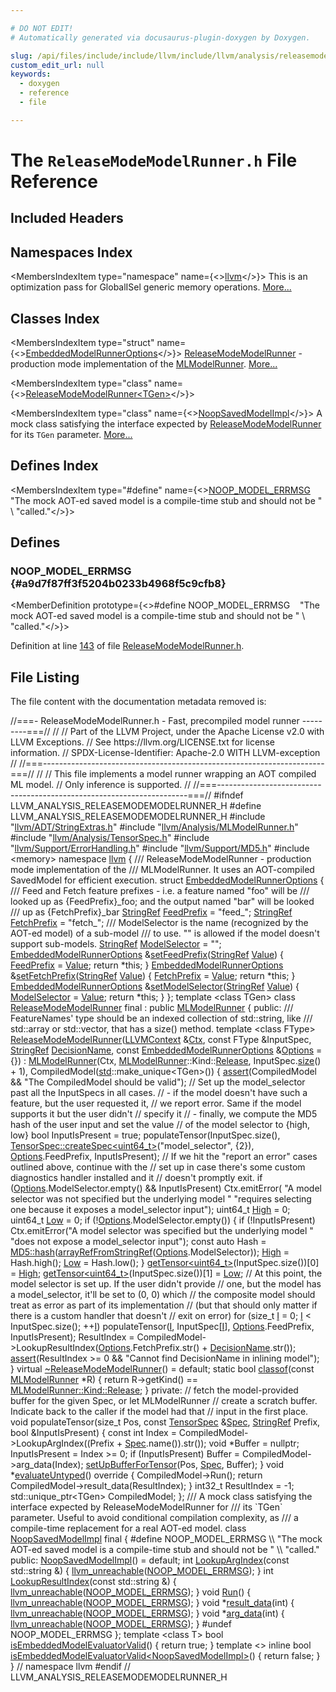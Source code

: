 ```yaml
---

# DO NOT EDIT!
# Automatically generated via docusaurus-plugin-doxygen by Doxygen.

slug: /api/files/include/include/llvm/include/llvm/analysis/releasemodemodelrunner-h
custom_edit_url: null
keywords:
  - doxygen
  - reference
  - file

---
```





# The `ReleaseModeModelRunner.h` File Reference

<DoxygenPage pluginConfig={pluginConfig}>



## Included Headers

<IncludesList>
<IncludesListItem
  filePath="llvm/ADT/StringExtras.h"
  permalink="/docs/api/files/include/include/llvm/include/llvm/adt/stringextras-h"
  isLocal="true" />
<IncludesListItem
  filePath="llvm/Analysis/MLModelRunner.h"
  permalink="/docs/api/files/include/include/llvm/include/llvm/analysis/mlmodelrunner-h"
  isLocal="true" />
<IncludesListItem
  filePath="llvm/Analysis/TensorSpec.h"
  permalink="/docs/api/files/include/include/llvm/include/llvm/analysis/tensorspec-h"
  isLocal="true" />
<IncludesListItem
  filePath="llvm/Support/ErrorHandling.h"
  permalink="/docs/api/files/include/include/llvm/include/llvm/support/errorhandling-h"
  isLocal="true" />
<IncludesListItem
  filePath="llvm/Support/MD5.h"
  permalink="/docs/api/files/include/include/llvm/include/llvm/support/md5-h"
  isLocal="true" />
<IncludesListItem
  filePath="memory"
  permalink=""
  isLocal="false" />
</IncludesList>

## Namespaces Index

<MembersIndex>

<MembersIndexItem
  type="namespace"
  name={<><a href="/docs/api/namespaces/llvm">llvm</a></>}>
This is an optimization pass for GlobalISel generic memory operations. <a href="/docs/api/namespaces/llvm/#details">More...</a>
</MembersIndexItem>

</MembersIndex>

## Classes Index

<MembersIndex>

<MembersIndexItem
  type="struct"
  name={<><a href="/docs/api/structs/llvm/embeddedmodelrunneroptions">EmbeddedModelRunnerOptions</a></>}>
<a href="/docs/api/classes/llvm/releasemodemodelrunner">ReleaseModeModelRunner</a> - production mode implementation of the <a href="/docs/api/classes/llvm/mlmodelrunner">MLModelRunner</a>. <a href="/docs/api/structs/llvm/embeddedmodelrunneroptions/#details">More...</a>
</MembersIndexItem>

<MembersIndexItem
  type="class"
  name={<><a href="/docs/api/classes/llvm/releasemodemodelrunner">ReleaseModeModelRunner&lt;TGen&gt;</a></>}>
</MembersIndexItem>

<MembersIndexItem
  type="class"
  name={<><a href="/docs/api/classes/llvm/noopsavedmodelimpl">NoopSavedModelImpl</a></>}>
A mock class satisfying the interface expected by <a href="/docs/api/classes/llvm/releasemodemodelrunner">ReleaseModeModelRunner</a> for its <code>TGen</code> parameter. <a href="/docs/api/classes/llvm/noopsavedmodelimpl/#details">More...</a>
</MembersIndexItem>

</MembersIndex>

## Defines Index

<MembersIndex>

<MembersIndexItem
  type="#define"
  name={<><a href="#a9d7f87ff3f5204b0233b4968f5c9cfb8">NOOP&#95;MODEL&#95;ERRMSG</a>&nbsp;&nbsp;&nbsp;  &quot;The mock AOT-ed saved model is a compile-time stub and should not be &quot;      \\
  &quot;called.&quot;</>}>
</MembersIndexItem>

</MembersIndex>


<SectionDefinition>

## Defines

### NOOP&#95;MODEL&#95;ERRMSG {#a9d7f87ff3f5204b0233b4968f5c9cfb8}

<MemberDefinition
  prototype={<>#define NOOP&#95;MODEL&#95;ERRMSG&nbsp;&nbsp;&nbsp;  &quot;The mock AOT-ed saved model is a compile-time stub and should not be &quot;      \\
  &quot;called.&quot;</>}>

Definition at line <a href="#l00143">143</a> of file <a href="/docs/api/files/include/include/llvm/include/llvm/analysis/releasemodemodelrunner-h">ReleaseModeModelRunner.h</a>.
</MemberDefinition>

</SectionDefinition>

## File Listing

The file content with the documentation metadata removed is:

<ProgramListing>

<Link id="l00001" /><CodeLine lineNumber="1"><Highlight kind="comment">//===- ReleaseModeModelRunner.h - Fast, precompiled model runner  ---------===//</Highlight><Highlight kind="normal"></Highlight></CodeLine>
<Link id="l00002" /><CodeLine lineNumber="2"><Highlight kind="normal"></Highlight><Highlight kind="comment">//</Highlight><Highlight kind="normal"></Highlight></CodeLine>
<Link id="l00003" /><CodeLine lineNumber="3"><Highlight kind="normal"></Highlight><Highlight kind="comment">// Part of the LLVM Project, under the Apache License v2.0 with LLVM Exceptions.</Highlight><Highlight kind="normal"></Highlight></CodeLine>
<Link id="l00004" /><CodeLine lineNumber="4"><Highlight kind="normal"></Highlight><Highlight kind="comment">// See https://llvm.org/LICENSE.txt for license information.</Highlight><Highlight kind="normal"></Highlight></CodeLine>
<Link id="l00005" /><CodeLine lineNumber="5"><Highlight kind="normal"></Highlight><Highlight kind="comment">// SPDX-License-Identifier: Apache-2.0 WITH LLVM-exception</Highlight><Highlight kind="normal"></Highlight></CodeLine>
<Link id="l00006" /><CodeLine lineNumber="6"><Highlight kind="normal"></Highlight><Highlight kind="comment">//</Highlight><Highlight kind="normal"></Highlight></CodeLine>
<Link id="l00007" /><CodeLine lineNumber="7"><Highlight kind="normal"></Highlight><Highlight kind="comment">//===----------------------------------------------------------------------===//</Highlight><Highlight kind="normal"></Highlight></CodeLine>
<Link id="l00008" /><CodeLine lineNumber="8"><Highlight kind="normal"></Highlight><Highlight kind="comment">//</Highlight><Highlight kind="normal"></Highlight></CodeLine>
<Link id="l00009" /><CodeLine lineNumber="9"><Highlight kind="normal"></Highlight><Highlight kind="comment">// This file implements a model runner wrapping an AOT compiled ML model.</Highlight><Highlight kind="normal"></Highlight></CodeLine>
<Link id="l00010" /><CodeLine lineNumber="10"><Highlight kind="normal"></Highlight><Highlight kind="comment">// Only inference is supported.</Highlight><Highlight kind="normal"></Highlight></CodeLine>
<Link id="l00011" /><CodeLine lineNumber="11"><Highlight kind="normal"></Highlight><Highlight kind="comment">//</Highlight><Highlight kind="normal"></Highlight></CodeLine>
<Link id="l00012" /><CodeLine lineNumber="12"><Highlight kind="normal"></Highlight><Highlight kind="comment">//===----------------------------------------------------------------------===//</Highlight><Highlight kind="normal"></Highlight></CodeLine>
<Link id="l00013" /><CodeLine lineNumber="13"><Highlight kind="normal"></Highlight></CodeLine>
<Link id="l00014" /><CodeLine lineNumber="14"><Highlight kind="normal"></Highlight><Highlight kind="preprocessor">#ifndef LLVM&#95;ANALYSIS&#95;RELEASEMODEMODELRUNNER&#95;H</Highlight><Highlight kind="normal"></Highlight></CodeLine>
<Link id="l00015" /><CodeLine lineNumber="15"><Highlight kind="normal"></Highlight><Highlight kind="preprocessor">#define LLVM&#95;ANALYSIS&#95;RELEASEMODEMODELRUNNER&#95;H</Highlight><Highlight kind="normal"></Highlight></CodeLine>
<Link id="l00016" /><CodeLine lineNumber="16"><Highlight kind="normal"></Highlight></CodeLine>
<Link id="l00017" /><CodeLine lineNumber="17"><Highlight kind="normal"></Highlight><Highlight kind="preprocessor">#include &quot;<a href="/docs/api/files/include/include/llvm/include/llvm/adt/stringextras-h">llvm/ADT/StringExtras.h</a>&quot;</Highlight><Highlight kind="normal"></Highlight></CodeLine>
<Link id="l00018" /><CodeLine lineNumber="18"><Highlight kind="normal"></Highlight><Highlight kind="preprocessor">#include &quot;<a href="/docs/api/files/include/include/llvm/include/llvm/analysis/mlmodelrunner-h">llvm/Analysis/MLModelRunner.h</a>&quot;</Highlight><Highlight kind="normal"></Highlight></CodeLine>
<Link id="l00019" /><CodeLine lineNumber="19"><Highlight kind="normal"></Highlight><Highlight kind="preprocessor">#include &quot;<a href="/docs/api/files/include/include/llvm/include/llvm/analysis/tensorspec-h">llvm/Analysis/TensorSpec.h</a>&quot;</Highlight><Highlight kind="normal"></Highlight></CodeLine>
<Link id="l00020" /><CodeLine lineNumber="20"><Highlight kind="normal"></Highlight><Highlight kind="preprocessor">#include &quot;<a href="/docs/api/files/include/include/llvm/include/llvm/support/errorhandling-h">llvm/Support/ErrorHandling.h</a>&quot;</Highlight><Highlight kind="normal"></Highlight></CodeLine>
<Link id="l00021" /><CodeLine lineNumber="21"><Highlight kind="normal"></Highlight><Highlight kind="preprocessor">#include &quot;<a href="/docs/api/files/include/include/llvm/include/llvm/support/md5-h">llvm/Support/MD5.h</a>&quot;</Highlight><Highlight kind="normal"></Highlight></CodeLine>
<Link id="l00022" /><CodeLine lineNumber="22"><Highlight kind="normal"></Highlight></CodeLine>
<Link id="l00023" /><CodeLine lineNumber="23"><Highlight kind="normal"></Highlight><Highlight kind="preprocessor">#include &lt;memory&gt;</Highlight><Highlight kind="normal"></Highlight></CodeLine>
<Link id="l00024" /><CodeLine lineNumber="24"><Highlight kind="normal"></Highlight></CodeLine>
<Link id="l00025" /><CodeLine lineNumber="25"><Highlight kind="normal"></Highlight><Highlight kind="keyword">namespace </Highlight><Highlight kind="normal"><a href="/docs/api/namespaces/llvm">llvm</a> &#123;</Highlight></CodeLine>
<Link id="l00026" /><CodeLine lineNumber="26"><Highlight kind="normal"></Highlight><Highlight kind="comment"></Highlight></CodeLine>
<Link id="l00027" /><CodeLine lineNumber="27"><Highlight kind="comment">/// ReleaseModeModelRunner - production mode implementation of the</Highlight></CodeLine>
<Link id="l00028" /><CodeLine lineNumber="28"><Highlight kind="comment">/// MLModelRunner. It uses an AOT-compiled SavedModel for efficient execution.</Highlight><Highlight kind="normal"></Highlight></CodeLine>
<Link id="l00029" /><CodeLine lineNumber="29" lineLink="/docs/api/structs/llvm/embeddedmodelrunneroptions"><Highlight kind="normal"></Highlight><Highlight kind="keyword">struct </Highlight><Highlight kind="normal"><a href="/docs/api/structs/llvm/embeddedmodelrunneroptions">EmbeddedModelRunnerOptions</a> &#123;</Highlight><Highlight kind="comment"></Highlight></CodeLine>
<Link id="l00030" /><CodeLine lineNumber="30"><Highlight kind="comment">  /// Feed and Fetch feature prefixes - i.e. a feature named &quot;foo&quot; will be</Highlight></CodeLine>
<Link id="l00031" /><CodeLine lineNumber="31"><Highlight kind="comment">  /// looked up as &#123;FeedPrefix&#125;&#95;foo; and the output named &quot;bar&quot; will be looked</Highlight></CodeLine>
<Link id="l00032" /><CodeLine lineNumber="32"><Highlight kind="comment">  /// up as &#123;FetchPrefix&#125;&#95;bar</Highlight><Highlight kind="normal"></Highlight></CodeLine>
<Link id="l00033" /><CodeLine lineNumber="33" lineLink="/docs/api/structs/llvm/embeddedmodelrunneroptions/#a84969b22a5fffcd7d81cddb7bd907a12"><Highlight kind="normal">  <a href="/docs/api/classes/llvm/stringref">StringRef</a> <a href="/docs/api/structs/llvm/embeddedmodelrunneroptions/#a84969b22a5fffcd7d81cddb7bd907a12">FeedPrefix</a> = </Highlight><Highlight kind="stringliteral">&quot;feed&#95;&quot;</Highlight><Highlight kind="normal">;</Highlight></CodeLine>
<Link id="l00034" /><CodeLine lineNumber="34" lineLink="/docs/api/structs/llvm/embeddedmodelrunneroptions/#a3c43319c72ba7f5d69cb97c7c2ede15f"><Highlight kind="normal">  <a href="/docs/api/classes/llvm/stringref">StringRef</a> <a href="/docs/api/structs/llvm/embeddedmodelrunneroptions/#a3c43319c72ba7f5d69cb97c7c2ede15f">FetchPrefix</a> = </Highlight><Highlight kind="stringliteral">&quot;fetch&#95;&quot;</Highlight><Highlight kind="normal">;</Highlight></CodeLine>
<Link id="l00035" /><CodeLine lineNumber="35"><Highlight kind="normal"></Highlight><Highlight kind="comment"></Highlight></CodeLine>
<Link id="l00036" /><CodeLine lineNumber="36"><Highlight kind="comment">  /// ModelSelector is the name (recognized by the AOT-ed model) of a sub-model</Highlight></CodeLine>
<Link id="l00037" /><CodeLine lineNumber="37"><Highlight kind="comment">  /// to use. &quot;&quot; is allowed if the model doesn&#39;t support sub-models.</Highlight><Highlight kind="normal"></Highlight></CodeLine>
<Link id="l00038" /><CodeLine lineNumber="38" lineLink="/docs/api/structs/llvm/embeddedmodelrunneroptions/#adaa8151e97db247a06b56baea149fa49"><Highlight kind="normal">  <a href="/docs/api/classes/llvm/stringref">StringRef</a> <a href="/docs/api/structs/llvm/embeddedmodelrunneroptions/#adaa8151e97db247a06b56baea149fa49">ModelSelector</a> = </Highlight><Highlight kind="stringliteral">&quot;&quot;</Highlight><Highlight kind="normal">;</Highlight></CodeLine>
<Link id="l00039" /><CodeLine lineNumber="39"><Highlight kind="normal"></Highlight></CodeLine>
<Link id="l00040" /><CodeLine lineNumber="40" lineLink="/docs/api/structs/llvm/embeddedmodelrunneroptions/#a61c36a2b9367c802d94c57dce83515c4"><Highlight kind="normal">  <a href="/docs/api/structs/llvm/embeddedmodelrunneroptions">EmbeddedModelRunnerOptions</a> &amp;<a href="/docs/api/structs/llvm/embeddedmodelrunneroptions/#a61c36a2b9367c802d94c57dce83515c4">setFeedPrefix</a>(<a href="/docs/api/classes/llvm/stringref">StringRef</a> <a href="/docs/api/classes/llvm/value">Value</a>) &#123;</Highlight></CodeLine>
<Link id="l00041" /><CodeLine lineNumber="41"><Highlight kind="normal">    <a href="/docs/api/structs/llvm/embeddedmodelrunneroptions/#a84969b22a5fffcd7d81cddb7bd907a12">FeedPrefix</a> = <a href="/docs/api/classes/llvm/value">Value</a>;</Highlight></CodeLine>
<Link id="l00042" /><CodeLine lineNumber="42"><Highlight kind="normal">    </Highlight><Highlight kind="keywordflow">return</Highlight><Highlight kind="normal"> &#42;</Highlight><Highlight kind="keyword">this</Highlight><Highlight kind="normal">;</Highlight></CodeLine>
<Link id="l00043" /><CodeLine lineNumber="43"><Highlight kind="normal">  &#125;</Highlight></CodeLine>
<Link id="l00044" /><CodeLine lineNumber="44" lineLink="/docs/api/structs/llvm/embeddedmodelrunneroptions/#afa8390e5f901927efac57ac24e7d6161"><Highlight kind="normal">  <a href="/docs/api/structs/llvm/embeddedmodelrunneroptions">EmbeddedModelRunnerOptions</a> &amp;<a href="/docs/api/structs/llvm/embeddedmodelrunneroptions/#afa8390e5f901927efac57ac24e7d6161">setFetchPrefix</a>(<a href="/docs/api/classes/llvm/stringref">StringRef</a> <a href="/docs/api/classes/llvm/value">Value</a>) &#123;</Highlight></CodeLine>
<Link id="l00045" /><CodeLine lineNumber="45"><Highlight kind="normal">    <a href="/docs/api/structs/llvm/embeddedmodelrunneroptions/#a3c43319c72ba7f5d69cb97c7c2ede15f">FetchPrefix</a> = <a href="/docs/api/classes/llvm/value">Value</a>;</Highlight></CodeLine>
<Link id="l00046" /><CodeLine lineNumber="46"><Highlight kind="normal">    </Highlight><Highlight kind="keywordflow">return</Highlight><Highlight kind="normal"> &#42;</Highlight><Highlight kind="keyword">this</Highlight><Highlight kind="normal">;</Highlight></CodeLine>
<Link id="l00047" /><CodeLine lineNumber="47"><Highlight kind="normal">  &#125;</Highlight></CodeLine>
<Link id="l00048" /><CodeLine lineNumber="48" lineLink="/docs/api/structs/llvm/embeddedmodelrunneroptions/#ab7d44ed620b4d618a88eb72973575fe6"><Highlight kind="normal">  <a href="/docs/api/structs/llvm/embeddedmodelrunneroptions">EmbeddedModelRunnerOptions</a> &amp;<a href="/docs/api/structs/llvm/embeddedmodelrunneroptions/#ab7d44ed620b4d618a88eb72973575fe6">setModelSelector</a>(<a href="/docs/api/classes/llvm/stringref">StringRef</a> <a href="/docs/api/classes/llvm/value">Value</a>) &#123;</Highlight></CodeLine>
<Link id="l00049" /><CodeLine lineNumber="49"><Highlight kind="normal">    <a href="/docs/api/structs/llvm/embeddedmodelrunneroptions/#adaa8151e97db247a06b56baea149fa49">ModelSelector</a> = <a href="/docs/api/classes/llvm/value">Value</a>;</Highlight></CodeLine>
<Link id="l00050" /><CodeLine lineNumber="50"><Highlight kind="normal">    </Highlight><Highlight kind="keywordflow">return</Highlight><Highlight kind="normal"> &#42;</Highlight><Highlight kind="keyword">this</Highlight><Highlight kind="normal">;</Highlight></CodeLine>
<Link id="l00051" /><CodeLine lineNumber="51"><Highlight kind="normal">  &#125;</Highlight></CodeLine>
<Link id="l00052" /><CodeLine lineNumber="52"><Highlight kind="normal">&#125;;</Highlight></CodeLine>
<Link id="l00053" /><CodeLine lineNumber="53"><Highlight kind="normal"></Highlight></CodeLine>
<Link id="l00054" /><CodeLine lineNumber="54"><Highlight kind="normal"></Highlight><Highlight kind="keyword">template</Highlight><Highlight kind="normal"> &lt;</Highlight><Highlight kind="keyword">class</Highlight><Highlight kind="normal"> TGen&gt;</Highlight></CodeLine>
<Link id="l00055" /><CodeLine lineNumber="55" lineLink="/docs/api/classes/llvm/releasemodemodelrunner"><Highlight kind="normal"></Highlight><Highlight kind="keyword">class </Highlight><Highlight kind="normal"><a href="/docs/api/classes/llvm/releasemodemodelrunner/#a286bceba8396dba941bd87578b88c7dd">ReleaseModeModelRunner</a> final : </Highlight><Highlight kind="keyword">public</Highlight><Highlight kind="normal"> <a href="/docs/api/classes/llvm/mlmodelrunner/#ad3a2236255bf0a1c90006508a28a21fd">MLModelRunner</a> &#123;</Highlight></CodeLine>
<Link id="l00056" /><CodeLine lineNumber="56"><Highlight kind="normal"></Highlight><Highlight kind="keyword">public</Highlight><Highlight kind="normal">:</Highlight><Highlight kind="comment"></Highlight></CodeLine>
<Link id="l00057" /><CodeLine lineNumber="57"><Highlight kind="comment">  /// FeatureNames&#39; type should be an indexed collection of std::string, like</Highlight></CodeLine>
<Link id="l00058" /><CodeLine lineNumber="58"><Highlight kind="comment">  /// std::array or std::vector, that has a size() method.</Highlight><Highlight kind="normal"></Highlight></CodeLine>
<Link id="l00059" /><CodeLine lineNumber="59"><Highlight kind="normal">  </Highlight><Highlight kind="keyword">template</Highlight><Highlight kind="normal"> &lt;</Highlight><Highlight kind="keyword">class</Highlight><Highlight kind="normal"> FType&gt;</Highlight></CodeLine>
<Link id="l00060" /><CodeLine lineNumber="60" lineLink="/docs/api/classes/llvm/releasemodemodelrunner/#a286bceba8396dba941bd87578b88c7dd"><Highlight kind="normal">  <a href="/docs/api/classes/llvm/releasemodemodelrunner/#a286bceba8396dba941bd87578b88c7dd">ReleaseModeModelRunner</a>(<a href="/docs/api/classes/llvm/llvmcontext">LLVMContext</a> &amp;<a href="/docs/api/classes/llvm/mlmodelrunner/#afa197695caf1d92f3efeddd1156d9cde">Ctx</a>, </Highlight><Highlight kind="keyword">const</Highlight><Highlight kind="normal"> FType &amp;InputSpec,</Highlight></CodeLine>
<Link id="l00061" /><CodeLine lineNumber="61"><Highlight kind="normal">                         <a href="/docs/api/classes/llvm/stringref">StringRef</a> <a href="/docs/api/namespaces/llvm/#a74754af06fcdbb71b2ddbfaa75ed09c5">DecisionName</a>,</Highlight></CodeLine>
<Link id="l00062" /><CodeLine lineNumber="62"><Highlight kind="normal">                         </Highlight><Highlight kind="keyword">const</Highlight><Highlight kind="normal"> <a href="/docs/api/structs/llvm/embeddedmodelrunneroptions">EmbeddedModelRunnerOptions</a> &amp;<a href="/docs/api/files/lib/lib/debuginfo/lib/debuginfo/logicalview/lib/debuginfo/logicalview/core/lvoptions-cpp/#ab4088b7a11f3cbc38ac16a6e9c72494e">Options</a> = &#123;&#125;)</Highlight></CodeLine>
<Link id="l00063" /><CodeLine lineNumber="63"><Highlight kind="normal">      : <a href="/docs/api/classes/llvm/mlmodelrunner">MLModelRunner</a>(Ctx, <a href="/docs/api/classes/llvm/mlmodelrunner">MLModelRunner</a>::Kind::<a href="/docs/api/namespaces/llvm/#a239c4ac35d6028bfacaed4018d0488faab8e7b465df7c5979dc731d06e84ce2cf">Release</a>, InputSpec.<a href="/docs/api/namespaces/llvm/#a10f3d955592ae2bc745f57e5b48ae115">size</a>() + 1),</Highlight></CodeLine>
<Link id="l00064" /><CodeLine lineNumber="64"><Highlight kind="normal">        CompiledModel(<a href="/docs/api/namespaces/std">std</a>::make&#95;unique&lt;TGen&gt;()) &#123;</Highlight></CodeLine>
<Link id="l00065" /><CodeLine lineNumber="65"><Highlight kind="normal">    <a href="/docs/api/files/lib/lib/target/lib/target/amdgpu/silowercontrolflow-cpp/#a4868c5d81c5ccc98c47aeab6244346a0">assert</a>(CompiledModel &amp;&amp; </Highlight><Highlight kind="stringliteral">&quot;The CompiledModel should be valid&quot;</Highlight><Highlight kind="normal">);</Highlight></CodeLine>
<Link id="l00066" /><CodeLine lineNumber="66"><Highlight kind="normal">    </Highlight><Highlight kind="comment">// Set up the model&#95;selector past all the InputSpecs in all cases.</Highlight><Highlight kind="normal"></Highlight></CodeLine>
<Link id="l00067" /><CodeLine lineNumber="67"><Highlight kind="normal">    </Highlight><Highlight kind="comment">//   - if the model doesn&#39;t have such a feature, but the user requested it,</Highlight><Highlight kind="normal"></Highlight></CodeLine>
<Link id="l00068" /><CodeLine lineNumber="68"><Highlight kind="normal">    </Highlight><Highlight kind="comment">//   we report error. Same if the model supports it but the user didn&#39;t</Highlight><Highlight kind="normal"></Highlight></CodeLine>
<Link id="l00069" /><CodeLine lineNumber="69"><Highlight kind="normal">    </Highlight><Highlight kind="comment">//   specify it</Highlight><Highlight kind="normal"></Highlight></CodeLine>
<Link id="l00070" /><CodeLine lineNumber="70"><Highlight kind="normal">    </Highlight><Highlight kind="comment">//   - finally, we compute the MD5 hash of the user input and set the value</Highlight><Highlight kind="normal"></Highlight></CodeLine>
<Link id="l00071" /><CodeLine lineNumber="71"><Highlight kind="normal">    </Highlight><Highlight kind="comment">//   of the model selector to &#123;high, low&#125;</Highlight><Highlight kind="normal"></Highlight></CodeLine>
<Link id="l00072" /><CodeLine lineNumber="72"><Highlight kind="normal">    </Highlight><Highlight kind="keywordtype">bool</Highlight><Highlight kind="normal"> InputIsPresent = </Highlight><Highlight kind="keyword">true</Highlight><Highlight kind="normal">;</Highlight></CodeLine>
<Link id="l00073" /><CodeLine lineNumber="73"><Highlight kind="normal">    populateTensor(InputSpec.size(),</Highlight></CodeLine>
<Link id="l00074" /><CodeLine lineNumber="74"><Highlight kind="normal">                   <a href="/docs/api/classes/llvm/tensorspec/#a48971e85ac1ac4e1598a6815bec525ab">TensorSpec::createSpec&lt;uint64&#95;t&gt;</a>(</Highlight><Highlight kind="stringliteral">&quot;model&#95;selector&quot;</Highlight><Highlight kind="normal">, &#123;2&#125;),</Highlight></CodeLine>
<Link id="l00075" /><CodeLine lineNumber="75"><Highlight kind="normal">                   <a href="/docs/api/files/lib/lib/debuginfo/lib/debuginfo/logicalview/lib/debuginfo/logicalview/core/lvoptions-cpp/#ab4088b7a11f3cbc38ac16a6e9c72494e">Options</a>.FeedPrefix, InputIsPresent);</Highlight></CodeLine>
<Link id="l00076" /><CodeLine lineNumber="76"><Highlight kind="normal"></Highlight></CodeLine>
<Link id="l00077" /><CodeLine lineNumber="77"><Highlight kind="normal">    </Highlight><Highlight kind="comment">// If we hit the &quot;report an error&quot; cases outlined above, continue with the</Highlight><Highlight kind="normal"></Highlight></CodeLine>
<Link id="l00078" /><CodeLine lineNumber="78"><Highlight kind="normal">    </Highlight><Highlight kind="comment">// set up in case there&#39;s some custom diagnostics handler installed and it</Highlight><Highlight kind="normal"></Highlight></CodeLine>
<Link id="l00079" /><CodeLine lineNumber="79"><Highlight kind="normal">    </Highlight><Highlight kind="comment">// doesn&#39;t promptly exit.</Highlight><Highlight kind="normal"></Highlight></CodeLine>
<Link id="l00080" /><CodeLine lineNumber="80"><Highlight kind="normal">    </Highlight><Highlight kind="keywordflow">if</Highlight><Highlight kind="normal"> (<a href="/docs/api/files/lib/lib/debuginfo/lib/debuginfo/logicalview/lib/debuginfo/logicalview/core/lvoptions-cpp/#ab4088b7a11f3cbc38ac16a6e9c72494e">Options</a>.ModelSelector.empty() &amp;&amp; InputIsPresent)</Highlight></CodeLine>
<Link id="l00081" /><CodeLine lineNumber="81"><Highlight kind="normal">      Ctx.emitError(</Highlight></CodeLine>
<Link id="l00082" /><CodeLine lineNumber="82"><Highlight kind="normal">          </Highlight><Highlight kind="stringliteral">&quot;A model selector was not specified but the underlying model &quot;</Highlight><Highlight kind="normal"></Highlight></CodeLine>
<Link id="l00083" /><CodeLine lineNumber="83"><Highlight kind="normal">          </Highlight><Highlight kind="stringliteral">&quot;requires selecting one because it exposes a model&#95;selector input&quot;</Highlight><Highlight kind="normal">);</Highlight></CodeLine>
<Link id="l00084" /><CodeLine lineNumber="84"><Highlight kind="normal">    uint64&#95;t <a href="/docs/api/files/lib/lib/target/lib/target/nvptx/nvvmintrrange-cpp/#a7df34dbf636f2fbbb00f2b86eccdb1eb">High</a> = 0;</Highlight></CodeLine>
<Link id="l00085" /><CodeLine lineNumber="85"><Highlight kind="normal">    uint64&#95;t <a href="/docs/api/namespaces/llvm/#a05609d049bfe3c5c2f64711566131a86a28d0edd045e05cf5af64e35ae0c4c6ef">Low</a> = 0;</Highlight></CodeLine>
<Link id="l00086" /><CodeLine lineNumber="86"><Highlight kind="normal">    </Highlight><Highlight kind="keywordflow">if</Highlight><Highlight kind="normal"> (!<a href="/docs/api/files/lib/lib/debuginfo/lib/debuginfo/logicalview/lib/debuginfo/logicalview/core/lvoptions-cpp/#ab4088b7a11f3cbc38ac16a6e9c72494e">Options</a>.ModelSelector.empty()) &#123;</Highlight></CodeLine>
<Link id="l00087" /><CodeLine lineNumber="87"><Highlight kind="normal">      </Highlight><Highlight kind="keywordflow">if</Highlight><Highlight kind="normal"> (!InputIsPresent)</Highlight></CodeLine>
<Link id="l00088" /><CodeLine lineNumber="88"><Highlight kind="normal">        Ctx.emitError(</Highlight><Highlight kind="stringliteral">&quot;A model selector was specified but the underlying model &quot;</Highlight><Highlight kind="normal"></Highlight></CodeLine>
<Link id="l00089" /><CodeLine lineNumber="89"><Highlight kind="normal">                      </Highlight><Highlight kind="stringliteral">&quot;does not expose a model&#95;selector input&quot;</Highlight><Highlight kind="normal">);</Highlight></CodeLine>
<Link id="l00090" /><CodeLine lineNumber="90"><Highlight kind="normal">      </Highlight><Highlight kind="keyword">const</Highlight><Highlight kind="normal"> </Highlight><Highlight kind="keyword">auto</Highlight><Highlight kind="normal"> Hash = <a href="/docs/api/classes/llvm/md5/#a6e8154c81c83bd9f77282d42ee62cddd">MD5::hash</a>(<a href="/docs/api/namespaces/llvm/#a1b144823e66f38f789fb4909c29b8bec">arrayRefFromStringRef</a>(<a href="/docs/api/files/lib/lib/debuginfo/lib/debuginfo/logicalview/lib/debuginfo/logicalview/core/lvoptions-cpp/#ab4088b7a11f3cbc38ac16a6e9c72494e">Options</a>.ModelSelector));</Highlight></CodeLine>
<Link id="l00091" /><CodeLine lineNumber="91"><Highlight kind="normal">      <a href="/docs/api/files/lib/lib/target/lib/target/nvptx/nvvmintrrange-cpp/#a7df34dbf636f2fbbb00f2b86eccdb1eb">High</a> = Hash.high();</Highlight></CodeLine>
<Link id="l00092" /><CodeLine lineNumber="92"><Highlight kind="normal">      <a href="/docs/api/namespaces/llvm/#a05609d049bfe3c5c2f64711566131a86a28d0edd045e05cf5af64e35ae0c4c6ef">Low</a> = Hash.low();</Highlight></CodeLine>
<Link id="l00093" /><CodeLine lineNumber="93"><Highlight kind="normal">    &#125;</Highlight></CodeLine>
<Link id="l00094" /><CodeLine lineNumber="94"><Highlight kind="normal">    <a href="/docs/api/classes/llvm/mlmodelrunner/#a5f86cd3ed22e3e603711974b0457d74c">getTensor&lt;uint64&#95;t&gt;</a>(InputSpec.size())&#91;0&#93; = <a href="/docs/api/files/lib/lib/target/lib/target/nvptx/nvvmintrrange-cpp/#a7df34dbf636f2fbbb00f2b86eccdb1eb">High</a>;</Highlight></CodeLine>
<Link id="l00095" /><CodeLine lineNumber="95"><Highlight kind="normal">    <a href="/docs/api/classes/llvm/mlmodelrunner/#a5f86cd3ed22e3e603711974b0457d74c">getTensor&lt;uint64&#95;t&gt;</a>(InputSpec.size())&#91;1&#93; = <a href="/docs/api/namespaces/llvm/#a05609d049bfe3c5c2f64711566131a86a28d0edd045e05cf5af64e35ae0c4c6ef">Low</a>;</Highlight></CodeLine>
<Link id="l00096" /><CodeLine lineNumber="96"><Highlight kind="normal">    </Highlight><Highlight kind="comment">// At this point, the model selector is set up. If the user didn&#39;t provide</Highlight><Highlight kind="normal"></Highlight></CodeLine>
<Link id="l00097" /><CodeLine lineNumber="97"><Highlight kind="normal">    </Highlight><Highlight kind="comment">// one, but the model has a model&#95;selector, it&#39;ll be set to (0, 0) which</Highlight><Highlight kind="normal"></Highlight></CodeLine>
<Link id="l00098" /><CodeLine lineNumber="98"><Highlight kind="normal">    </Highlight><Highlight kind="comment">// the composite model should treat as error as part of its implementation</Highlight><Highlight kind="normal"></Highlight></CodeLine>
<Link id="l00099" /><CodeLine lineNumber="99"><Highlight kind="normal">    </Highlight><Highlight kind="comment">// (but that should only matter if there is a custom handler that doesn&#39;t</Highlight><Highlight kind="normal"></Highlight></CodeLine>
<Link id="l00100" /><CodeLine lineNumber="100"><Highlight kind="normal">    </Highlight><Highlight kind="comment">// exit on error)</Highlight><Highlight kind="normal"></Highlight></CodeLine>
<Link id="l00101" /><CodeLine lineNumber="101"><Highlight kind="normal">    </Highlight><Highlight kind="keywordflow">for</Highlight><Highlight kind="normal"> (</Highlight><Highlight kind="keywordtype">size&#95;t</Highlight><Highlight kind="normal"> <a href="/docs/api/files/lib/lib/support/md5-cpp/#ac0eafdc9ee161b71e7af98af736952fd">I</a> = 0; <a href="/docs/api/files/lib/lib/support/md5-cpp/#ac0eafdc9ee161b71e7af98af736952fd">I</a> &lt; InputSpec.size(); ++<a href="/docs/api/files/lib/lib/support/md5-cpp/#ac0eafdc9ee161b71e7af98af736952fd">I</a>)</Highlight></CodeLine>
<Link id="l00102" /><CodeLine lineNumber="102"><Highlight kind="normal">      populateTensor(<a href="/docs/api/files/lib/lib/support/md5-cpp/#ac0eafdc9ee161b71e7af98af736952fd">I</a>, InputSpec&#91;<a href="/docs/api/files/lib/lib/support/md5-cpp/#ac0eafdc9ee161b71e7af98af736952fd">I</a>&#93;, <a href="/docs/api/files/lib/lib/debuginfo/lib/debuginfo/logicalview/lib/debuginfo/logicalview/core/lvoptions-cpp/#ab4088b7a11f3cbc38ac16a6e9c72494e">Options</a>.FeedPrefix, InputIsPresent);</Highlight></CodeLine>
<Link id="l00103" /><CodeLine lineNumber="103"><Highlight kind="normal"></Highlight></CodeLine>
<Link id="l00104" /><CodeLine lineNumber="104"><Highlight kind="normal">    ResultIndex = CompiledModel-&gt;LookupResultIndex(<a href="/docs/api/files/lib/lib/debuginfo/lib/debuginfo/logicalview/lib/debuginfo/logicalview/core/lvoptions-cpp/#ab4088b7a11f3cbc38ac16a6e9c72494e">Options</a>.FetchPrefix.str() +</Highlight></CodeLine>
<Link id="l00105" /><CodeLine lineNumber="105"><Highlight kind="normal">                                                   <a href="/docs/api/files/lib/lib/codegen/mlregallocevictadvisor-cpp/#af5e2460c58b78f9becd283f9f0dc70ee">DecisionName</a>.str());</Highlight></CodeLine>
<Link id="l00106" /><CodeLine lineNumber="106"><Highlight kind="normal">    <a href="/docs/api/files/lib/lib/target/lib/target/amdgpu/silowercontrolflow-cpp/#a4868c5d81c5ccc98c47aeab6244346a0">assert</a>(ResultIndex &gt;= 0 &amp;&amp; </Highlight><Highlight kind="stringliteral">&quot;Cannot find DecisionName in inlining model&quot;</Highlight><Highlight kind="normal">);</Highlight></CodeLine>
<Link id="l00107" /><CodeLine lineNumber="107"><Highlight kind="normal">  &#125;</Highlight></CodeLine>
<Link id="l00108" /><CodeLine lineNumber="108"><Highlight kind="normal"></Highlight></CodeLine>
<Link id="l00109" /><CodeLine lineNumber="109" lineLink="/docs/api/classes/llvm/releasemodemodelrunner/#aa68ddc067c9b92dc995ee05c836c4c7a"><Highlight kind="normal">  </Highlight><Highlight kind="keyword">virtual</Highlight><Highlight kind="normal"> <a href="/docs/api/classes/llvm/releasemodemodelrunner/#aa68ddc067c9b92dc995ee05c836c4c7a">~ReleaseModeModelRunner</a>() = </Highlight><Highlight kind="keywordflow">default</Highlight><Highlight kind="normal">;</Highlight></CodeLine>
<Link id="l00110" /><CodeLine lineNumber="110"><Highlight kind="normal"></Highlight></CodeLine>
<Link id="l00111" /><CodeLine lineNumber="111" lineLink="/docs/api/classes/llvm/releasemodemodelrunner/#a89bfd0912d14ed4d0b59a79f525adf95"><Highlight kind="normal">  </Highlight><Highlight kind="keyword">static</Highlight><Highlight kind="normal"> </Highlight><Highlight kind="keywordtype">bool</Highlight><Highlight kind="normal"> <a href="/docs/api/classes/llvm/releasemodemodelrunner/#a89bfd0912d14ed4d0b59a79f525adf95">classof</a>(</Highlight><Highlight kind="keyword">const</Highlight><Highlight kind="normal"> <a href="/docs/api/classes/llvm/mlmodelrunner/#ad3a2236255bf0a1c90006508a28a21fd">MLModelRunner</a> &#42;R) &#123;</Highlight></CodeLine>
<Link id="l00112" /><CodeLine lineNumber="112"><Highlight kind="normal">    </Highlight><Highlight kind="keywordflow">return</Highlight><Highlight kind="normal"> R-&gt;getKind() == <a href="/docs/api/classes/llvm/mlmodelrunner/#a81819d92a6045c9191f144ca86044b35ab8e7b465df7c5979dc731d06e84ce2cf">MLModelRunner::Kind::Release</a>;</Highlight></CodeLine>
<Link id="l00113" /><CodeLine lineNumber="113"><Highlight kind="normal">  &#125;</Highlight></CodeLine>
<Link id="l00114" /><CodeLine lineNumber="114"><Highlight kind="normal"></Highlight></CodeLine>
<Link id="l00115" /><CodeLine lineNumber="115"><Highlight kind="normal"></Highlight><Highlight kind="keyword">private</Highlight><Highlight kind="normal">:</Highlight></CodeLine>
<Link id="l00116" /><CodeLine lineNumber="116"><Highlight kind="normal">  </Highlight><Highlight kind="comment">// fetch the model-provided buffer for the given Spec, or let MLModelRunner</Highlight><Highlight kind="normal"></Highlight></CodeLine>
<Link id="l00117" /><CodeLine lineNumber="117"><Highlight kind="normal">  </Highlight><Highlight kind="comment">// create a scratch buffer. Indicate back to the caller if the model had that</Highlight><Highlight kind="normal"></Highlight></CodeLine>
<Link id="l00118" /><CodeLine lineNumber="118"><Highlight kind="normal">  </Highlight><Highlight kind="comment">// input in the first place.</Highlight><Highlight kind="normal"></Highlight></CodeLine>
<Link id="l00119" /><CodeLine lineNumber="119"><Highlight kind="normal">  </Highlight><Highlight kind="keywordtype">void</Highlight><Highlight kind="normal"> populateTensor(</Highlight><Highlight kind="keywordtype">size&#95;t</Highlight><Highlight kind="normal"> Pos, </Highlight><Highlight kind="keyword">const</Highlight><Highlight kind="normal"> <a href="/docs/api/classes/llvm/tensorspec">TensorSpec</a> &amp;<a href="/docs/api/structs/llvm/spec">Spec</a>, <a href="/docs/api/classes/llvm/stringref">StringRef</a> Prefix,</Highlight></CodeLine>
<Link id="l00120" /><CodeLine lineNumber="120"><Highlight kind="normal">                      </Highlight><Highlight kind="keywordtype">bool</Highlight><Highlight kind="normal"> &amp;InputIsPresent) &#123;</Highlight></CodeLine>
<Link id="l00121" /><CodeLine lineNumber="121"><Highlight kind="normal">    </Highlight><Highlight kind="keyword">const</Highlight><Highlight kind="normal"> </Highlight><Highlight kind="keywordtype">int</Highlight><Highlight kind="normal"> Index =</Highlight></CodeLine>
<Link id="l00122" /><CodeLine lineNumber="122"><Highlight kind="normal">        CompiledModel-&gt;LookupArgIndex((Prefix + <a href="/docs/api/structs/llvm/spec">Spec</a>.name()).str());</Highlight></CodeLine>
<Link id="l00123" /><CodeLine lineNumber="123"><Highlight kind="normal">    </Highlight><Highlight kind="keywordtype">void</Highlight><Highlight kind="normal"> &#42;Buffer = </Highlight><Highlight kind="keyword">nullptr</Highlight><Highlight kind="normal">;</Highlight></CodeLine>
<Link id="l00124" /><CodeLine lineNumber="124"><Highlight kind="normal">    InputIsPresent = Index &gt;= 0;</Highlight></CodeLine>
<Link id="l00125" /><CodeLine lineNumber="125"><Highlight kind="normal">    </Highlight><Highlight kind="keywordflow">if</Highlight><Highlight kind="normal"> (InputIsPresent)</Highlight></CodeLine>
<Link id="l00126" /><CodeLine lineNumber="126"><Highlight kind="normal">      Buffer = CompiledModel-&gt;arg&#95;data(Index);</Highlight></CodeLine>
<Link id="l00127" /><CodeLine lineNumber="127"><Highlight kind="normal">    <a href="/docs/api/classes/llvm/mlmodelrunner/#a8b505a9ebc9388db882b94a334daa84c">setUpBufferForTensor</a>(Pos, <a href="/docs/api/structs/llvm/spec">Spec</a>, Buffer);</Highlight></CodeLine>
<Link id="l00128" /><CodeLine lineNumber="128"><Highlight kind="normal">  &#125;</Highlight></CodeLine>
<Link id="l00129" /><CodeLine lineNumber="129"><Highlight kind="normal"></Highlight></CodeLine>
<Link id="l00130" /><CodeLine lineNumber="130"><Highlight kind="normal">  </Highlight><Highlight kind="keywordtype">void</Highlight><Highlight kind="normal"> &#42;<a href="/docs/api/classes/llvm/mlmodelrunner/#a12fdf8eebd4dd4f50917866a9d58dac3">evaluateUntyped</a>()</Highlight><Highlight kind="keyword"> override </Highlight><Highlight kind="normal">&#123;</Highlight></CodeLine>
<Link id="l00131" /><CodeLine lineNumber="131"><Highlight kind="normal">    CompiledModel-&gt;Run();</Highlight></CodeLine>
<Link id="l00132" /><CodeLine lineNumber="132"><Highlight kind="normal">    </Highlight><Highlight kind="keywordflow">return</Highlight><Highlight kind="normal"> CompiledModel-&gt;result&#95;data(ResultIndex);</Highlight></CodeLine>
<Link id="l00133" /><CodeLine lineNumber="133"><Highlight kind="normal">  &#125;</Highlight></CodeLine>
<Link id="l00134" /><CodeLine lineNumber="134"><Highlight kind="normal"></Highlight></CodeLine>
<Link id="l00135" /><CodeLine lineNumber="135"><Highlight kind="normal">  int32&#95;t ResultIndex = -1;</Highlight></CodeLine>
<Link id="l00136" /><CodeLine lineNumber="136"><Highlight kind="normal">  std::unique&#95;ptr&lt;TGen&gt; CompiledModel;</Highlight></CodeLine>
<Link id="l00137" /><CodeLine lineNumber="137"><Highlight kind="normal">&#125;;</Highlight></CodeLine>
<Link id="l00138" /><CodeLine lineNumber="138"><Highlight kind="normal"></Highlight><Highlight kind="comment"></Highlight></CodeLine>
<Link id="l00139" /><CodeLine lineNumber="139"><Highlight kind="comment">/// A mock class satisfying the interface expected by ReleaseModeModelRunner for</Highlight></CodeLine>
<Link id="l00140" /><CodeLine lineNumber="140"><Highlight kind="comment">/// its &#96;TGen&#96; parameter. Useful to avoid conditional compilation complexity, as</Highlight></CodeLine>
<Link id="l00141" /><CodeLine lineNumber="141"><Highlight kind="comment">/// a compile-time replacement for a real AOT-ed model.</Highlight><Highlight kind="normal"></Highlight></CodeLine>
<Link id="l00142" /><CodeLine lineNumber="142" lineLink="/docs/api/classes/llvm/noopsavedmodelimpl"><Highlight kind="normal"></Highlight><Highlight kind="keyword">class </Highlight><Highlight kind="normal"><a href="/docs/api/classes/llvm/noopsavedmodelimpl/#ad0aba68662f1823fb8061a29d1b88875">NoopSavedModelImpl</a> final &#123;</Highlight></CodeLine>
<Link id="l00143" /><CodeLine lineNumber="143" lineLink="#a9d7f87ff3f5204b0233b4968f5c9cfb8"><Highlight kind="normal"></Highlight><Highlight kind="preprocessor">#define NOOP&#95;MODEL&#95;ERRMSG                                                      \\</Highlight></CodeLine>
<Link id="l00144" /><CodeLine lineNumber="144"><Highlight kind="preprocessor">  &quot;The mock AOT-ed saved model is a compile-time stub and should not be &quot;      \\</Highlight></CodeLine>
<Link id="l00145" /><CodeLine lineNumber="145"><Highlight kind="preprocessor">  &quot;called.&quot;</Highlight><Highlight kind="normal"></Highlight></CodeLine>
<Link id="l00146" /><CodeLine lineNumber="146"><Highlight kind="normal"></Highlight></CodeLine>
<Link id="l00147" /><CodeLine lineNumber="147"><Highlight kind="normal"></Highlight><Highlight kind="keyword">public</Highlight><Highlight kind="normal">:</Highlight></CodeLine>
<Link id="l00148" /><CodeLine lineNumber="148" lineLink="/docs/api/classes/llvm/noopsavedmodelimpl/#ad0aba68662f1823fb8061a29d1b88875"><Highlight kind="normal">  <a href="/docs/api/classes/llvm/noopsavedmodelimpl/#ad0aba68662f1823fb8061a29d1b88875">NoopSavedModelImpl</a>() = </Highlight><Highlight kind="keywordflow">default</Highlight><Highlight kind="normal">;</Highlight></CodeLine>
<Link id="l00149" /><CodeLine lineNumber="149" lineLink="/docs/api/classes/llvm/noopsavedmodelimpl/#a1ebe0f1ff4e9e25e69948fa8e97b71af"><Highlight kind="normal">  </Highlight><Highlight kind="keywordtype">int</Highlight><Highlight kind="normal"> <a href="/docs/api/classes/llvm/noopsavedmodelimpl/#a1ebe0f1ff4e9e25e69948fa8e97b71af">LookupArgIndex</a>(</Highlight><Highlight kind="keyword">const</Highlight><Highlight kind="normal"> std::string &amp;) &#123; <a href="/docs/api/files/include/include/llvm/include/llvm/support/errorhandling-h/#ace243f5c25697a1107cce46626b3dc94">llvm&#95;unreachable</a>(<a href="#a9d7f87ff3f5204b0233b4968f5c9cfb8">NOOP&#95;MODEL&#95;ERRMSG</a>); &#125;</Highlight></CodeLine>
<Link id="l00150" /><CodeLine lineNumber="150" lineLink="/docs/api/classes/llvm/noopsavedmodelimpl/#adf0ec42cf1b987567c853140f8ce29f7"><Highlight kind="normal">  </Highlight><Highlight kind="keywordtype">int</Highlight><Highlight kind="normal"> <a href="/docs/api/classes/llvm/noopsavedmodelimpl/#adf0ec42cf1b987567c853140f8ce29f7">LookupResultIndex</a>(</Highlight><Highlight kind="keyword">const</Highlight><Highlight kind="normal"> std::string &amp;) &#123; <a href="/docs/api/files/include/include/llvm/include/llvm/support/errorhandling-h/#ace243f5c25697a1107cce46626b3dc94">llvm&#95;unreachable</a>(<a href="#a9d7f87ff3f5204b0233b4968f5c9cfb8">NOOP&#95;MODEL&#95;ERRMSG</a>); &#125;</Highlight></CodeLine>
<Link id="l00151" /><CodeLine lineNumber="151" lineLink="/docs/api/classes/llvm/noopsavedmodelimpl/#a419e1cbbcb7dbf5ac884e5245fec8165"><Highlight kind="normal">  </Highlight><Highlight kind="keywordtype">void</Highlight><Highlight kind="normal"> <a href="/docs/api/classes/llvm/noopsavedmodelimpl/#a419e1cbbcb7dbf5ac884e5245fec8165">Run</a>() &#123; <a href="/docs/api/files/include/include/llvm/include/llvm/support/errorhandling-h/#ace243f5c25697a1107cce46626b3dc94">llvm&#95;unreachable</a>(<a href="#a9d7f87ff3f5204b0233b4968f5c9cfb8">NOOP&#95;MODEL&#95;ERRMSG</a>); &#125;</Highlight></CodeLine>
<Link id="l00152" /><CodeLine lineNumber="152" lineLink="/docs/api/classes/llvm/noopsavedmodelimpl/#aa0241e765326c23403358fa739029fa9"><Highlight kind="normal">  </Highlight><Highlight kind="keywordtype">void</Highlight><Highlight kind="normal"> &#42;<a href="/docs/api/classes/llvm/noopsavedmodelimpl/#aa0241e765326c23403358fa739029fa9">result&#95;data</a>(</Highlight><Highlight kind="keywordtype">int</Highlight><Highlight kind="normal">) &#123; <a href="/docs/api/files/include/include/llvm/include/llvm/support/errorhandling-h/#ace243f5c25697a1107cce46626b3dc94">llvm&#95;unreachable</a>(<a href="#a9d7f87ff3f5204b0233b4968f5c9cfb8">NOOP&#95;MODEL&#95;ERRMSG</a>); &#125;</Highlight></CodeLine>
<Link id="l00153" /><CodeLine lineNumber="153" lineLink="/docs/api/classes/llvm/noopsavedmodelimpl/#a99beec9f2fb96734c7e0c532ef38b858"><Highlight kind="normal">  </Highlight><Highlight kind="keywordtype">void</Highlight><Highlight kind="normal"> &#42;<a href="/docs/api/classes/llvm/noopsavedmodelimpl/#a99beec9f2fb96734c7e0c532ef38b858">arg&#95;data</a>(</Highlight><Highlight kind="keywordtype">int</Highlight><Highlight kind="normal">) &#123; <a href="/docs/api/files/include/include/llvm/include/llvm/support/errorhandling-h/#ace243f5c25697a1107cce46626b3dc94">llvm&#95;unreachable</a>(<a href="#a9d7f87ff3f5204b0233b4968f5c9cfb8">NOOP&#95;MODEL&#95;ERRMSG</a>); &#125;</Highlight></CodeLine>
<Link id="l00154" /><CodeLine lineNumber="154"><Highlight kind="normal"></Highlight><Highlight kind="preprocessor">#undef NOOP&#95;MODEL&#95;ERRMSG</Highlight><Highlight kind="normal"></Highlight></CodeLine>
<Link id="l00155" /><CodeLine lineNumber="155"><Highlight kind="normal">&#125;;</Highlight></CodeLine>
<Link id="l00156" /><CodeLine lineNumber="156"><Highlight kind="normal"></Highlight></CodeLine>
<Link id="l00157" /><CodeLine lineNumber="157" lineLink="/docs/api/namespaces/llvm/#a0d78b57a5542919a697ed6a07622865e"><Highlight kind="normal"></Highlight><Highlight kind="keyword">template</Highlight><Highlight kind="normal"> &lt;</Highlight><Highlight kind="keyword">class</Highlight><Highlight kind="normal"> T&gt; </Highlight><Highlight kind="keywordtype">bool</Highlight><Highlight kind="normal"> <a href="/docs/api/namespaces/llvm/#a0d78b57a5542919a697ed6a07622865e">isEmbeddedModelEvaluatorValid</a>() &#123; </Highlight><Highlight kind="keywordflow">return</Highlight><Highlight kind="normal"> </Highlight><Highlight kind="keyword">true</Highlight><Highlight kind="normal">; &#125;</Highlight></CodeLine>
<Link id="l00158" /><CodeLine lineNumber="158"><Highlight kind="normal"></Highlight></CodeLine>
<Link id="l00159" /><CodeLine lineNumber="159" lineLink="/docs/api/namespaces/llvm/#a71c38061dd098087312e0225e0b24eeb"><Highlight kind="normal"></Highlight><Highlight kind="keyword">template</Highlight><Highlight kind="normal"> &lt;&gt; </Highlight><Highlight kind="keyword">inline</Highlight><Highlight kind="normal"> </Highlight><Highlight kind="keywordtype">bool</Highlight><Highlight kind="normal"> <a href="/docs/api/namespaces/llvm/#a71c38061dd098087312e0225e0b24eeb">isEmbeddedModelEvaluatorValid&lt;NoopSavedModelImpl&gt;</a>() &#123;</Highlight></CodeLine>
<Link id="l00160" /><CodeLine lineNumber="160"><Highlight kind="normal">  </Highlight><Highlight kind="keywordflow">return</Highlight><Highlight kind="normal"> </Highlight><Highlight kind="keyword">false</Highlight><Highlight kind="normal">;</Highlight></CodeLine>
<Link id="l00161" /><CodeLine lineNumber="161"><Highlight kind="normal">&#125;</Highlight></CodeLine>
<Link id="l00162" /><CodeLine lineNumber="162"><Highlight kind="normal">&#125; </Highlight><Highlight kind="comment">// namespace llvm</Highlight><Highlight kind="normal"></Highlight></CodeLine>
<Link id="l00163" /><CodeLine lineNumber="163"><Highlight kind="normal"></Highlight></CodeLine>
<Link id="l00164" /><CodeLine lineNumber="164"><Highlight kind="normal"></Highlight><Highlight kind="preprocessor">#endif </Highlight><Highlight kind="comment">// LLVM&#95;ANALYSIS&#95;RELEASEMODEMODELRUNNER&#95;H</Highlight><Highlight kind="normal"></Highlight></CodeLine>

</ProgramListing>

</DoxygenPage>
